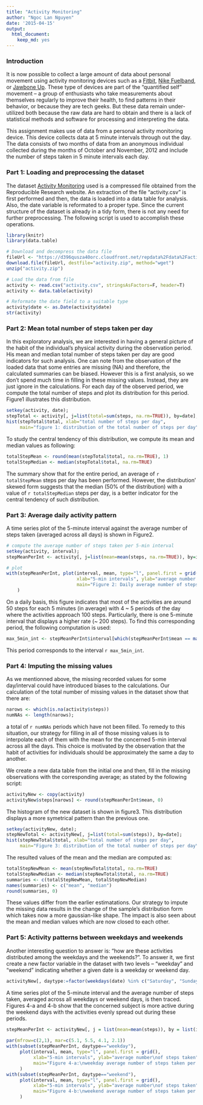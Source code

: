 ```yaml
---
title: "Activity Monitoring"
author: "Ngoc Lan Nguyen"
date: '2015-04-15'
output:
  html_document:
    keep_md: yes
---
```

   
### Introduction

It is now possible to collect a large amount of data about personal movement using activity monitoring devices such as a [Fitbit][1], [Nike Fuelband][2], or [Jawbone Up][3]. These type of devices are part of the “quantified self” movement – a group of enthusiasts who take measurements about themselves regularly to improve their health, to find patterns in their behavior, or because they are tech geeks. But these data remain under-utilized both because the raw data are hard to obtain and there is a lack of statistical methods and software for processing and interpreting the data.

This assignment makes use of data from a personal activity monitoring device. This device collects data at 5 minute intervals through out the day. The data consists of two months of data from an anonymous individual collected during the months of October and November, 2012 and include the number of steps taken in 5 minute intervals each day.
   
   
### Part 1: Loading and preprocessing the dataset  

The dataset [Activity Monitoring][4] used is a compressed file obtained from the Reproducible Research website. An extraction of the file "activity.csv" is first performed and then, the data is loaded into a data table for analysis. Also, the date variable is reformated to a proper type. Since the current structure of the dataset is already in a tidy form, there is not any need for further preprocessing. The following script is used to accomplish these operations.  

```r
library(knitr)
library(data.table)

# Download and decompress the data file
fileUrl <- "https://d396qusza40orc.cloudfront.net/repdata%2Fdata%2Factivity.zip";
download.file(fileUrl, destfile="activity.zip", method="wget")
unzip("activity.zip")

# Load the data from file
activity <- read.csv("activity.csv", stringsAsFactors=F, header=T)
activity <- data.table(activity)

# Reformate the date field to a suitable type
activity$date <- as.Date(activity$date)
str(activity)
```


### Part 2: Mean total number of steps taken per day  

In this exploratory analysis, we are interested in having a general picture of the habit of the individual's physical activity during the observation period. His mean and median total number of steps taken per day are good indicators for such analysis. One can note from the observation of the loaded data that some entries are missing (NA) and therefore, the calculated summaries can be biased. However this is a first analysis, so we don't spend much time in filling in these missing values. Instead, they are just ignore in the calculations. For each day of the observed period, we compute the total number of steps and plot its distribution for this period. Figure1 illustrates this distribution. 

```r
setkey(activity, date);
stepTotal <- activity[, j=list(total=sum(steps, na.rm=TRUE)), by=date];
hist(stepTotal$total, xlab="total number of steps per day",
     main="figure 1: distribution of the total number of steps per day");
```

To study the central tendency of this distribution, we compute its mean and median values as following:  

```r
totalStepMean <- round(mean(stepTotal$total, na.rm=TRUE), 1)
totalStepMedian <- median(stepTotal$total, na.rm=TRUE)
```
   
The summary show that for the entire period, an average of `r totalStepMean` steps per day has been performed. However, the distribution' skewed form suggests that the median (50% of the distribution) with a value of `r totalStepMedian` steps per day, is a better indicator for the central tendency of such distribution.


### Part 3: Average daily activity pattern  

A time series plot of the 5-minute interval against the average number of steps taken (averaged across all days) is shown in Figure2.

```r
# compute the average number of steps taken per 5-min interval
setkey(activity, interval);
stepMeanPerInt <- activity[, j=list(mean=mean(steps, na.rm=TRUE)), by=interval]

# plot
with(stepMeanPerInt, plot(interval, mean, type="l", panel.first = grid(), 
                          xlab="5-min intervals", ylab="average number of steps taken",
                          main="Figure 2: Daily average number of steps taken per 5-min intervals")
    )
```

On a daily basis, this figure indicates that most of the activities are around 50 steps for each 5 minutes (in average) with 4 ~ 5 periods of the day where the activities approach 100 steps. Particularly, there is one 5-minute interval that displays a higher rate (~ 200 steps). To find this corresponding period, the following computation is used:   

```r
max_5min_int <- stepMeanPerInt$interval[which(stepMeanPerInt$mean == max(stepMeanPerInt$mean))]
```

This period corresponds to the interval `r max_5min_int`.
   
   
### Part 4: Imputing the missing values

As we mentionned above, the missing recorded values for some day/interval could have introduced biases to the calculations. Our calculation of the total number of missing values in the dataset show that there are:

```r
narows <- which(is.na(activity$steps))
numNAs <- length(narows);
```
   
a total of `r numNAs` periods which have not been filled. To remedy to this situation, our strategy for filling in all of those missing values 
is to interpolate each of them with the mean for the concerned 5-min interval across all the days. This choice is motivated by the observation that the habit of activities for individuals should be approximately the same a day to another.

We create a new data table from the initial one and then, fill in the missing observations with the corresponding average; as stated by the following script:

```r
activityNew <- copy(activity)
activityNew$steps[narows] <- round(stepMeanPerInt$mean, 0)
```

The histogram of the new dataset is shown in figure3. This distribution displays a more symetrical pattern than the previous one.

```r
setkey(activityNew, date);
stepNewTotal <- activityNew[, j=list(total=sum(steps)), by=date];
hist(stepNewTotal$total, xlab="total number of steps per day",
     main="Figure 3: distribution of the total number of steps per day\n with NA values imputed");
```

The resulted values of the mean and the median are computed as:

```r
totalStepNewMean <- mean(stepNewTotal$total, na.rm=TRUE)
totalStepNewMedian <- median(stepNewTotal$total, na.rm=TRUE)
summaries <- c(totalStepNewMean, totalStepNewMedian)
names(summaries) <- c("mean", "median")
round(summaries, 0)
```

These values differ from the earlier estimatations. Our strategy to impute the missing data results in the change of the sample's distribution form which takes now a more gaussian-like shape. The impact is also seen about the mean and median values which are now closed to each other.

### Part 5: Activity patterns between weekdays and weekends

Another interesting question to answer is: "how are these activities distributed among the weekdays and the weekends?". To answer it, we first create a new factor variable in the dataset with two levels – “weekday” and “weekend” indicating whether a given date is a weekday or weekend day.

```r
activityNew[, daytype:=factor(weekdays(date) %in% c("Saturday", "Sunday"), labels=c("weekday", "weekend"))]
```

A time series plot of the 5-minute interval and the average number of steps taken, averaged across all weekdays or weekend days, is then traced. Figures 4-a and 4-b show that the concerned subject is more active during the weekend days with the activities evenly spread out during these periods.
      
```r
stepMeanPerInt <- activityNew[, j = list(mean=mean(steps)), by = list(interval,daytype)]
      
par(mfrow=c(2,1), mar=c(5.1, 5.5, 4.1, 2.1))
with(subset(stepMeanPerInt, daytype=="weekday"), 
     plot(interval, mean, type="l", panel.first = grid(), 
          xlab="5-min intervals", ylab="average number\nof steps taken",
          main="Figure 4-a:\nweekday average number of steps taken per 5-min intervals")
     )
with(subset(stepMeanPerInt, daytype=="weekend"), 
     plot(interval, mean, type="l", panel.first = grid(), 
          xlab="5-min intervals", ylab="average number\nof steps taken",
          main="Figure 4-b:\nweekend average number of steps taken per 5-min intervals")
     )
```


[1]: http://www.fitbit.com/   "Fitbit"
[2]: http://www.nike.com/us/en_us/c/nikeplus-fuelband "Nike Fuelband"
[3]: https://jawbone.com/up   "Jawbone Up"
[4]: https://d396qusza40orc.cloudfront.net/repdata%2Fdata%2Factivity.zip      "Activity Monitoring"


